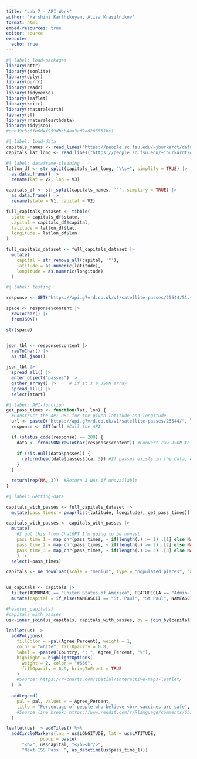 ```yaml
---
title: "Lab 7 - API Work"
author: "Harshini Karthikeyan, Alisa Krasilnikov"
format: html
embed-resources: true
editor: source
execute: 
  echo: true
---
```


```r
#| label: load-packages
library(httr)
library(jsonlite)
library(dplyr)
library(purrr)
library(readr)
library(tidyverse)
library(leaflet)
library(knitr)
library(rnaturalearth)
library(sf)
library(rnaturalearthdata)
library(tidyjson)
#eab39c3c6fb6d4f959dbcb4ad3ad9a8205551bc1

```

```r
#| label: load-data
capitals_names <- read_lines("https://people.sc.fsu.edu/~jburkardt/datasets/states/state_capitals_name.txt")
capitals_lat_long <- read_lines("https://people.sc.fsu.edu/~jburkardt/datasets/states/state_capitals_ll.txt")
```

```r
#| label: dataframe-cleaning
latlon_df <- str_split(capitals_lat_long, "\\s+", simplify = TRUE) |>  
  as.data.frame() |> 
  rename(lat = V2, lon = V3)

capitals_df <- str_split(capitals_names, '"', simplify = TRUE) |>  
  as.data.frame() |> 
  rename(state = V1, capital = V2)

full_capitals_dataset <- tibble(
  state = capitals_df$state,
  capital = capitals_df$capital,
  latitude = latlon_df$lat,
  longitude = latlon_df$lon
)

full_capitals_dataset <- full_capitals_dataset |> 
  mutate(
    capital = str_remove_all(capital, '"'),
    latitude = as.numeric(latitude),
    longitude = as.numeric(longitude)
  )
```


```r
#| label: testing

response <- GET("https://api.g7vrd.co.uk/v1/satellite-passes/25544/51.45/-2.5833.json")

space <- response$content |> 
  rawToChar() |>  
  fromJSON()

str(space)


json_tbl <- response$content |> 
  rawToChar() |> 
  as.tbl_json()

json_tbl |>  
  spread_all() |> 
  enter_object("passes") |> 
  gather_array() |>     # if it's a JSON array
  spread_all() |> 
  select(start)
```

```r
#| label: API-function
get_pass_times <- function(lat, lon) {
  #Construct the API URL for the given latitude and longitude
  url <- paste0("https://api.g7vrd.co.uk/v1/satellite-passes/25544/", lat, "/", lon, ".json")
  response <- GET(url) #Call the API 

  if (status_code(response) == 200) {
    data <- fromJSON(rawToChar(response$content)) #Convert raw JSON to useable form
    
    if (!is.null(data$passes)) {
      return(head(data$passes$tca, 3)) #If passes exists in the data, extract first three pass times. Note that these are ordered descending, so it should get the earliest three times.
    }
  }

  return(rep(NA, 3))  #Return 3 NAs if unavailable
}
```


```r
#| label: Getting-data

capitals_with_passes <- full_capitals_dataset |> 
  mutate(pass_times = pmap(list(latitude, longitude), get_pass_times))

capitals_with_passes <- capitals_with_passes |> 
  mutate(
    #I got this from ChatGPT I'm going to be honest
    pass_time_1 = map_chr(pass_times, ~ if(length(.) >= 1) .[1] else NA), 
    pass_time_2 = map_chr(pass_times, ~ if(length(.) >= 2) .[2] else NA),
    pass_time_3 = map_chr(pass_times, ~ if(length(.) >= 3) .[3] else NA)
    ) |> 
  select(-pass_times)
```


```r
capitals <- ne_download(scale = "medium", type = "populated_places", category = "cultural", returnclass = "sf")


us_capitals <- capitals |>
  filter(ADM0NAME == "United States of America", FEATURECLA == "Admin-1 capital") |>
  mutate(capital = if_else(NAMEASCII == "St. Paul", "St Paul", NAMEASCII))

```

```r
#head(us_capitals)
#capitals_with_passes
us<-inner_join(us_capitals, capitals_with_passes, by = join_by(capital))

```

```r
leaflet(us) |> 
  addPolygons(
    fillColor = ~pal(Agree_Percent), weight = 1,
    color = "white", fillOpacity = 0.8,
    label = ~paste0(Country, ": ", Agree_Percent, "%"),
    highlight = highlightOptions(
      weight = 2, color = "#666",
      fillOpacity = 0.9, bringToFront = TRUE
    )
    #Source: https://r-charts.com/spatial/interactive-maps-leaflet/
  ) |>
  
  addLegend(
    pal = pal, values = ~ Agree_Percent,
    title = "Percentage of people who believe <br> vaccines are safe", position = "bottomright"
    #Source line break: https://www.reddit.com/r/Rlanguage/comments/6bsji1/add_line_break_to_leaflet_pop_up/
  ) 

```


```r


leaflet(us) |> addTiles() %>%
  addCircleMarkers(lng = us$LONGITUDE, lat = us$LATITUDE,
             popup = paste(
      "<b>", us$capital, "</b><br/>",
      "Next ISS Pass: ", as_datetime(us$pass_time_1)))

```

